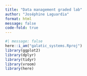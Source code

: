 ```yaml
---
title: "Data management graded lab"
author: "Joséphine Laguardia"
format: html
message: false
code-fold: true
---
```


```r
#| message: false
here::i_am("galatic_systems.Rproj")
library(ggplot2)
library(dplyr)
library(tidyr)
library(vroom)
library(here)
```


